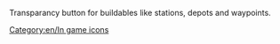Transparancy button for buildables like stations, depots and waypoints.
[[Category:en/In game icons]]